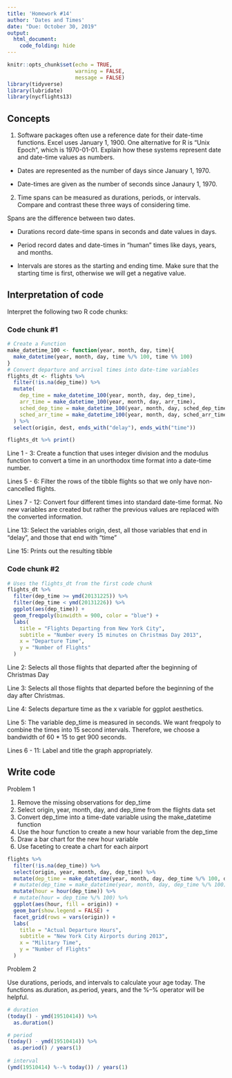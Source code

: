 ```yaml
---
title: 'Homework #14'
author: 'Dates and Times'
date: "Due: October 30, 2019"
output:
  html_document:
    code_folding: hide
---
```


```r
knitr::opts_chunk$set(echo = TRUE,
                      warning = FALSE,
                      message = FALSE)
library(tidyverse)
library(lubridate)
library(nycflights13)
```

## Concepts  

1.  Software packages often use a reference date for their date-time functions. Excel uses January 1, 1900. One alternative for R is "Unix Epoch", which is 1970-01-01. Explain how these systems represent date and date-time values as numbers.  

*  Dates are represented as the number of days since January 1, 1970.  

*  Date-times are given as the number of seconds since Janaury 1, 1970.  

2.  Time spans can be measured as durations, periods, or intervals. Compare and contrast these three ways of considering time.

Spans are the difference between two dates.

*  Durations record date-time spans in seconds and date values in days.

*  Period record dates and date-times in "human" times like days, years, and months.  

*  Intervals are stores as the starting and ending time. Make sure that the starting time is first, otherwise we will get a negative value.  

    
## Interpretation of code  

Interpret the following two R code chunks: 

### Code chunk #1  

```r
# Create a Function
make_datetime_100 <- function(year, month, day, time){
  make_datetime(year, month, day, time %/% 100, time %% 100)
}
# Convert departure and arrival times into date-time variables
flights_dt <- flights %>%
  filter(!is.na(dep_time)) %>% 
  mutate(
    dep_time = make_datetime_100(year, month, day, dep_time),
    arr_time = make_datetime_100(year, month, day, arr_time),
    sched_dep_time = make_datetime_100(year, month, day, sched_dep_time),
    sched_arr_time = make_datetime_100(year, month, day, sched_arr_time)
  ) %>% 
  select(origin, dest, ends_with("delay"), ends_with("time"))

flights_dt %>% print()
```  

Line 1 - 3:  Create a function that uses integer division and the modulus function to convert a time in an unorthodox time format into a date-time number.

Lines 5 - 6: Filter the rows of the tibble flights so that we only have non-cancelled flights.  

Lines 7 - 12: Convert four different times into standard date-time format. No new variables are created but rather the previous values are replaced with the converted information.  

Line 13:  Select the variables origin, dest, all those variables that end in "delay", and those that end with "time"  

Line 15: Prints out the resulting tibble  

### Code chunk #2

```r
# Uses the flights_dt from the first code chunk
flights_dt %>% 
  filter(dep_time >= ymd(20131225)) %>%
  filter(dep_time < ymd(20131226)) %>% 
  ggplot(aes(dep_time)) +
  geom_freqpoly(binwidth = 900, color = "blue") +
  labs(
    title = "Flights Departing from New York City",
    subtitle = "Number every 15 minutes on Christmas Day 2013",
    x = "Departure Time",
    y = "Number of Flights"
  )
```  

Line 2: Selects all those flights that departed after the beginning of Christmas Day

Line 3: Selects all those flights that departed before the beginning of the day after Christmas.  

Line 4: Selects departure time as the x variable for ggplot aesthetics.  

Line 5: The variable dep_time is measured in seconds. We want freqpoly to combine the times into 15 second intervals. Therefore, we choose a bandwidth of 60 * 15 to get 900 seconds.  

Lines 6 - 11: Label and title the graph appropriately.

## Write code

Problem 1

1.  Remove the missing observations for dep_time
1.  Select origin, year, month, day, and dep_time from the flights data set
1.  Convert dep_time into a time-date variable using the make_datetime function
1.  Use the hour function to create a new hour variable from the dep_time
1.  Draw a bar chart for the new hour variable
1.  Use faceting to create a chart for each airport

```r
flights %>%
  filter(!is.na(dep_time)) %>% 
  select(origin, year, month, day, dep_time) %>%
  mutate(dep_time = make_datetime(year, month, day, dep_time %/% 100, dep_time %% 100)) %>%
  # mutate(dep_time = make_datetime(year, month, day, dep_time %/% 100)) %>%
  mutate(hour = hour(dep_time)) %>%
  # mutate(hour = dep_time %/% 100) %>% 
  ggplot(aes(hour, fill = origin)) + 
  geom_bar(show.legend = FALSE) +
  facet_grid(rows = vars(origin)) +
  labs(
    title = "Actual Departure Hours",
    subtitle = "New York City Airports during 2013",
    x = "Military Time",
    y = "Number of Flights"
  )
```

Problem 2

Use durations, periods, and intervals to calculate your age today. The functions as.duration, as.period, years, and the %--% operator will be helpful.

```r
# duration
(today() - ymd(19510414)) %>% 
  as.duration()

# period
(today() - ymd(19510414)) %>% 
  as.period() / years(1)
  
# interval
(ymd(19510414) %--% today()) / years(1)
```  




